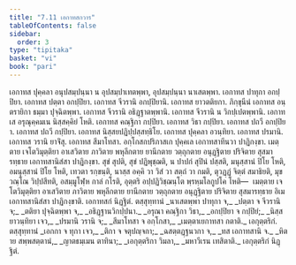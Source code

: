 ```yaml
---
title: "7.11 เอกาทสกวาร"
tableOfContents: false
sidebar:
  order: 3
type: "tipitaka"
basket: "vi"
book: "pari"
---
```



<DynamicBreadcrumb />

<Division number="331" book="pari">

<Paragraph number="1583" book="pari">
เอกาทส ปุคฺคลา อนุปสมฺปนฺนา น อุปสมฺปาเทตพฺพา, อุปสมฺปนฺนา นาเสตพฺพา. เอกาทส ปาทุกา อกปฺปิยา. เอกาทส ปตฺตา อกปฺปิยา. เอกาทส จีวรานิ อกปฺปิยานิ. เอกาทส ยาวตติยกา. ภิกฺขุนีนํ เอกาทส อนฺตรายิกา ธมฺมา ปุจฺฉิตพฺพา. เอกาทส จีวรานิ อธิฏฺฐาตพฺพานิ. เอกาทส จีวรานิ น วิกปฺเปตพฺพานิ. เอกาทเส อรุณุคฺคมเน นิสฺสคฺคิยํ โหติ. เอกาทส คณฺฐิกา กปฺปิยา. เอกาทส วิธา กปฺปิยา. เอกาทส ปถวี อกปฺปิยา. เอกาทส ปถวี กปฺปิยา. เอกาทส นิสฺสยปฏิปฺปสฺสทฺธิโย. เอกาทส ปุคฺคลา อวนฺทิยา. เอกาทส ปรมานิ. เอกาทส วรานิ ยาจิํสุ. เอกาทส สีมาโทสา. อกฺโกสกปริภาสเก ปุคฺคเล เอกาทสาทีนวา ปาฏิกงฺขา. เมตฺตาย เจโตวิมุตฺติยา อาเสวิตาย ภาวิตาย พหุลีกตาย ยานีกตาย วตฺถุกตาย อนุฏฺฐิตาย ปริจิตาย สุสมารทฺธาย เอกาทสานิสํสา ปาฏิกงฺขา. สุขํ สุปติ, สุขํ ปฏิพุชฺฌติ, น ปาปกํ สุปินํ ปสฺสติ, มนุสฺสานํ ปิโย โหติ, อมนุสฺสานํ ปิโย โหติ, เทวตา รกฺขนฺติ, นาสฺส อคฺคิ วา วิสํ วา สตฺถํ วา กมติ, ตุวฏฺฏํ จิตฺตํ สมาธิยติ, มุขวณฺโณ วิปฺปสีทติ, อสมฺมูโฬฺห กาลํ กโรติ, อุตฺตริ อปฺปฏิวิชฺฌนฺโต พฺรหฺมโลกูปโค โหติ—  เมตฺตาย เจโตวิมุตฺติยา อาเสวิตาย ภาวิตาย พหุลีกตาย ยานีกตาย วตฺถุกตาย อนุฏฺฐิตาย ปริจิตาย สุสมารทฺธาย อิเม เอกาทสานิสํสา ปาฏิกงฺขาติ.

</Paragraph>
</Division>

<Paragraph number="1584" type="center" book="pari">
เอกาทสกํ นิฏฺฐิตํ.



</Paragraph>

<Paragraph number="1585" type="center" book="pari">
ตสฺสุทฺทานํ


</Paragraph>

<Paragraph number="1586" type="verses" book="pari">
_นาเสตพฺพา ปาทุกา จ,_  
_ปตฺตา จ จีวรานิ จ;_  
_ตติยา ปุจฺฉิตพฺพา จ,_  
_อธิฏฺฐานวิกปฺปนา._  

</Paragraph>

<Paragraph number="1587" type="verses" book="pari">
_อรุณา คณฺฐิกา วิธา,_  
_อกปฺปิยา จ กปฺปิยํ;_  
_นิสฺสยาวนฺทิยา เจว,_  
_ปรมานิ วรานิ จ;_  
_สีมาโทสา จ อกฺโกสา,_  
_เมตฺตาเยกาทสา กตาติ._  


</Paragraph>

<Paragraph number="1588" type="center" book="pari">
เอกุตฺตริกํ.



</Paragraph>

<Paragraph number="1589" type="center" book="pari">
ตสฺสุทฺทานํ


</Paragraph>

<Paragraph number="1590" type="verses" book="pari">
_เอกกา จ ทุกา เจว,_  
_ติกา จ จตุปญฺจกา;_  
_ฉสตฺตฏฺฐนวกา จ,_  
_ทส เอกาทสานิ จ._  

</Paragraph>

<Paragraph number="1591" type="verses" book="pari">
_หิตาย สพฺพสตฺตานํ,_  
_ญาตธมฺเมน ตาทินา;_  
_เอกุตฺตริกา วิมลา,_  
_มหาวีเรน เทสิตาติ._  


</Paragraph>

<Paragraph number="1592" type="center" book="pari">
เอกุตฺตริกํ นิฏฺฐิตํ.
</Paragraph>